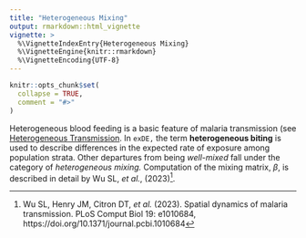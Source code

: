 ```yaml
---
title: "Heterogeneous Mixing"
output: rmarkdown::html_vignette
vignette: >
  %\VignetteIndexEntry{Heterogeneous Mixing}
  %\VignetteEngine{knitr::rmarkdown}
  %\VignetteEncoding{UTF-8}
---
```


```r
knitr::opts_chunk$set(
  collapse = TRUE,
  comment = "#>"
)
```

Heterogeneous blood feeding is a basic feature of malaria transmission (see [Heterogeneous Transmission](heterogeneous_transmission.html). In `exDE,` the term **heterogeneous biting** is used to describe differences in the expected rate of exposure among population strata. Other departures from being *well-mixed* fall under the category of *heterogeneous mixing.* Computation of the mixing matrix, $\beta$, is described in detail by Wu SL, *et al.*, (2023)^[Wu SL, Henry JM, Citron DT, *et al.* (2023). Spatial dynamics of malaria transmission. PLoS Comput Biol 19: e1010684, https://doi.org/10.1371/journal.pcbi.1010684].
